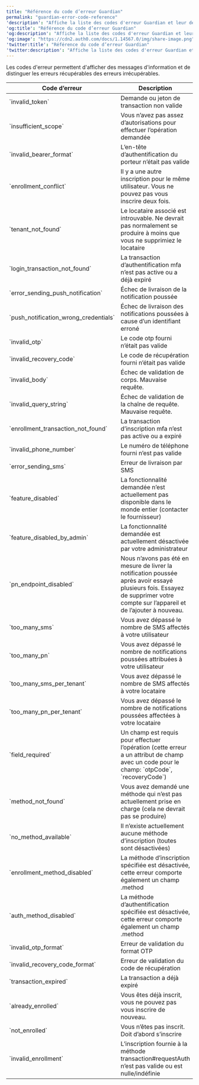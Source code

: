---
title: "Référence du code d’erreur Guardian"
permalink: "guardian-error-code-reference"
'description': "Affiche la liste des codes d'erreur Guardian et leur description."
'og:title': "Référence du code d’erreur Guardian"
'og:description': "Affiche la liste des codes d'erreur Guardian et leur description."
'og:image': "https://cdn2.auth0.com/docs/1.14567.0/img/share-image.png"
'twitter:title': "Référence du code d’erreur Guardian"
'twitter:description': "Affiche la liste des codes d'erreur Guardian et leur description."
---

Les codes d'erreur permettent d'afficher des messages d'information et de distinguer les erreurs récupérables des erreurs irrécupérables.

<table class="table"><thead>
<tr>
<th>Code d’erreur</th>
<th>Description</th>
</tr>
</thead>
<tbody>
<tr>
<td>`invalid_token`</td>
<td>Demande ou jeton de transaction non valide</td>
</tr>
<tr>
<td>`insufficient_scope`</td>
<td>Vous n’avez pas assez d’autorisations pour effectuer l’opération demandée</td>
</tr>
<tr>
<td>`invalid_bearer_format`</td>
<td>L’en-tête d’authentification du porteur n’était pas valide</td>
</tr>
<tr>
<td>`enrollment_conflict`</td>
<td>Il y a une autre inscription pour le même utilisateur. Vous ne pouvez pas vous inscrire deux fois.</td>
</tr>
<tr>
<td>`tenant_not_found`</td>
<td>Le locataire associé est introuvable. Ne devrait pas normalement se produire à moins que vous ne supprimiez le locataire</td>
</tr>
<tr>
<td>`login_transaction_not_found`</td>
<td>La transaction d’authentification mfa n’est pas active ou a déjà expiré</td>
</tr>
<tr>
<td>`error_sending_push_notification`</td>
<td>Échec de livraison de la notification poussée</td>
</tr>
<tr>
<td>`push_notification_wrong_credentials`</td>
<td>Échec de livraison des notifications poussées à cause d’un identifiant erroné</td>
</tr>
<tr>
<td>`invalid_otp`</td>
<td>Le code otp fourni n’était pas valide</td>
</tr>
<tr>
<td>`invalid_recovery_code`</td>
<td>Le code de récupération fourni n’était pas valide</td>
</tr>
<tr>
<td>`invalid_body`</td>
<td>Échec de validation de corps. Mauvaise requête.</td>
</tr>
<tr>
<td>`invalid_query_string`</td>
<td>Échec de validation de la chaîne de requête. Mauvaise requête.</td>
</tr>
<tr>
<td>`enrollment_transaction_not_found`</td>
<td>La transaction d’inscription mfa n’est pas active ou a expiré</td>
</tr>
<tr>
<td>`invalid_phone_number`</td>
<td>Le numéro de téléphone fourni n’est pas valide</td>
</tr>
<tr>
<td>`error_sending_sms`</td>
<td>Erreur de livraison par SMS</td>
</tr>
<tr>
<td>`feature_disabled`</td>
<td>La fonctionnalité demandée n’est actuellement pas disponible dans le monde entier (contacter le fournisseur)</td>
</tr>
<tr>
<td>`feature_disabled_by_admin`</td>
<td>La fonctionnalité demandée est actuellement désactivée par votre administrateur</td>
</tr>
<tr>
<td>`pn_endpoint_disabled`</td>
<td>Nous n’avons pas été en mesure de livrer la notification poussée après avoir essayé plusieurs fois. Essayez de supprimer votre compte sur l’appareil et de l’ajouter à nouveau.</td>
</tr>
<tr>
<td>`too_many_sms`</td>
<td>Vous avez dépassé le nombre de SMS affectés à votre utilisateur</td>
</tr>
<tr>
<td>`too_many_pn`</td>
<td>Vous avez dépassé le nombre de notifications poussées attribuées à votre utilisateur</td>
</tr>
<tr>
<td>`too_many_sms_per_tenant`</td>
<td>Vous avez dépassé le nombre de SMS affectés à votre locataire</td>
</tr>
<tr>
<td>`too_many_pn_per_tenant`</td>
<td>Vous avez dépassé le nombre de notifications poussées affectées à votre locataire</td>
</tr>
<tr>
<td>`field_required`</td>
<td>Un champ est requis pour effectuer l’opération (cette erreur a un attribut de champ avec un code pour le champ: `otpCode`, `recoveryCode`)</td>
</tr>
<tr>
<td>`method_not_found`</td>
<td>Vous avez demandé une méthode qui n’est pas actuellement prise en charge (cela ne devrait pas se produire)</td>
</tr>
<tr>
<td>`no_method_available`</td>
<td>Il n’existe actuellement aucune méthode d’inscription (toutes sont désactivées)</td>
</tr>
<tr>
<td>`enrollment_method_disabled`</td>
<td>La méthode d’inscription spécifiée est désactivée, cette erreur comporte également un champ .method</td>
</tr>
<tr>
<td>`auth_method_disabled`</td>
<td>La méthode d’authentification spécifiée est désactivée, cette erreur comporte également un champ .method</td>
</tr>
<tr>
<td>`invalid_otp_format`</td>
<td>Erreur de validation du format OTP</td>
</tr>
<tr>
<td>`invalid_recovery_code_format`</td>
<td>Erreur de validation du code de récupération</td>
</tr>
<tr>
<td>`transaction_expired`</td>
<td>La transaction a déjà expiré</td>
</tr>
<tr>
<td>`already_enrolled`</td>
<td>Vous êtes déjà inscrit, vous ne pouvez pas vous inscrire de nouveau.</td>
</tr>
<tr>
<td>`not_enrolled`</td>
<td>Vous n’êtes pas inscrit. Doit d’abord s’inscrire</td>
</tr>
<tr>
<td>`invalid_enrollment`</td>
<td>L’inscription fournie à la méthode transaction#requestAuth n’est pas valide ou est nulle/indéfinie</td>
</tr>
</tbody>
</table>